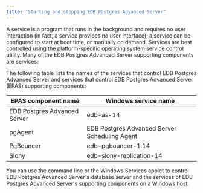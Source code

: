 ```yaml
---
title: "Starting and stopping EDB Postgres Advanced Server"
---
```


A service is a program that runs in the background and requires no user interaction (in fact, a service provides no user interface); a service can be configured to start at boot time, or manually on demand. Services are best controlled using the platform-specific operating system service control utility. Many of the EDB Postgres Advanced Server supporting components are services.

The following table lists the names of the services that control EDB Postgres Advanced Server and services that control EDB Postgres Advanced Server (EPAS) supporting components:

| EPAS component name | Windows service name                |
| ------------------------------ | ------------------------------------------------ |
| EDB Postgres Advanced Server   | edb-as-14                                        |
| pgAgent                        | EDB Postgres Advanced Server Scheduling Agent |
| PgBouncer                      | edb-pgbouncer-1.14                               |
| Slony                          | edb-slony-replication-14                         |

You can use the command line or the Windows Services applet to control EDB Postgres Advanced Server's database server and the services of EDB Postgres Advanced Server's supporting components on a Windows host.
